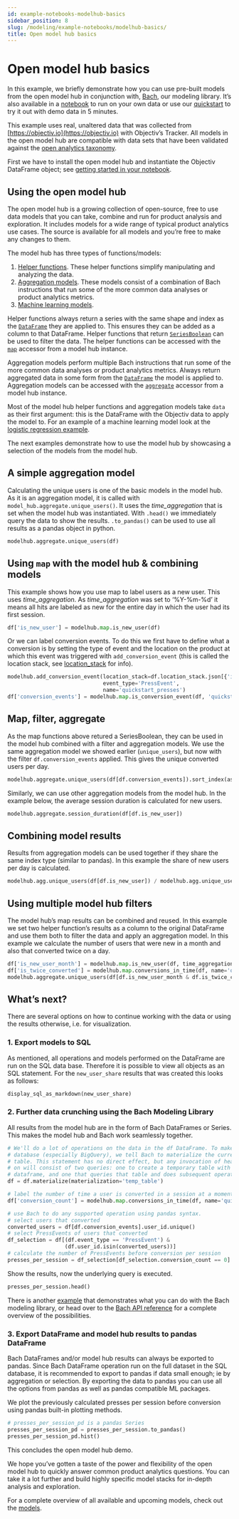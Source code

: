 ```yaml
---
id: example-notebooks-modelhub-basics
sidebar_position: 8
slug: /modeling/example-notebooks/modelhub-basics/
title: Open model hub basics
---
```


# Open model hub basics

In this example, we briefly demonstrate how you can use pre-built models from the open model hub in
conjunction with, [Bach](/modeling/bach/index.mdx), our modeling library. It’s also available in a [notebook](https://github.com/objectiv/objectiv-analytics/blob/main/notebooks/model-hub-demo-notebook.ipynb)
to run on your own data or use our [quickstart](https://objectiv.io/docs/home/quickstart-guide/) to try it
out with demo data in 5 minutes.

This example uses real, unaltered data that was collected from [https://objectiv.io](https://objectiv.io) with Objectiv’s Tracker. All models
in the open model hub are compatible with data sets that have been validated against the
[open analytics taxonomy](https://objectiv.io/docs/taxonomy/).

First we have to install the open model hub and instantiate the Objectiv DataFrame object; see
[getting started in your notebook](/modeling/get-started-in-your-notebook.mdx).

## Using the open model hub

The open model hub is a growing collection of open-source, free to use data models that you can take,
combine and run for product analysis and exploration. It includes models for a wide range of typical product
analytics use cases. The source is available for all models and you’re free to make any changes to them.

The model hub has three types of functions/models:
1. [Helper functions](/modeling/open-model-hub/models/helper-functions/index.mdx). These helper functions
simplify manipulating and
analyzing the data.
2. [Aggregation models](/modeling/open-model-hub/models/aggregation/index.mdx). These models consist of a
combination of Bach
instructions that run some of the more common data analyses or product analytics metrics.
3. [Machine learning models](/modeling/open-model-hub/models/machine-learning/index.mdx).

Helper functions always return a series with the same shape and index as the
[`DataFrame`](/modeling/bach/api-reference/DataFrame/bach.DataFrame.mdx) they are applied to. This ensures they can be added as a column to that
DataFrame. Helper functions that return [`SeriesBoolean`](/modeling/bach/api-reference/Series/Boolean/index.mdx#bach.SeriesBoolean) can be used to filter
the data. The helper functions can be accessed with the [`map`](/modeling/open-model-hub/api-reference/ModelHub/modelhub.ModelHub.map.mdx) accessor from a
model hub instance.

Aggregation models perform multiple Bach instructions that run some of the more common data analyses or
product analytics metrics. Always return aggregated data in some form from the
[`DataFrame`](/modeling/bach/api-reference/DataFrame/bach.DataFrame.mdx) the model is applied to. Aggregation models can be accessed with the
[`aggregate`](/modeling/open-model-hub/api-reference/ModelHub/modelhub.ModelHub.aggregate.mdx) accessor from a model hub instance.

Most of the model hub helper functions and aggregation models take `data` as their first argument: this is
the DataFrame with the Objectiv data to apply the model to. For an example of a machine learning model look
at the [logistic regression example](/modeling/example-notebooks/logistic-regression.mdx).

The next examples demonstrate how to use the model hub by showcasing a selection of the models from the model hub.

## A simple aggregation model

Calculating the unique users is one of the basic models in the model hub. As it is an aggregation model, it is called with `model_hub.aggregate.unique_users()`. It uses the *time_aggregation* that is set when the model hub was instantiated. With `.head()` we immediately query the data to show the results. `.to_pandas()` can be used to use all results as a pandas object in python.

```python
modelhub.aggregate.unique_users(df)
```

## Using `map` with the model hub & combining models

This example shows how you use map to label users as a new user. This uses *time_aggregation*. As *time_aggregation* was set to ‘%Y-%m-%d’ it means all hits are labeled as new for the entire day in which the user had its first session.

```python
df['is_new_user'] = modelhub.map.is_new_user(df)
```

Or we can label conversion events. To do this we first have to define what a conversion is by setting the
type of event and the location on the product at which this event was triggered with `add_conversion_event`
(this is called the location stack, see [location_stack](/modeling/example-notebooks/open-taxonomy.mdx#location-stack) for info).

```python
modelhub.add_conversion_event(location_stack=df.location_stack.json[{'id': 'Quickstart Guide', '_type': 'LinkContext'}:],
                              event_type='PressEvent',
                              name='quickstart_presses')
df['conversion_events'] = modelhub.map.is_conversion_event(df, 'quickstart_presses')
```

## Map, filter, aggregate

As the map functions above retured a SeriesBoolean, they can be used in the model hub combined with a filter and aggregation models. We use the same aggregation model we showed earlier (`unique_users`), but now with the filter `df.conversion_events` applied. This gives the unique converted users per day.

```python
modelhub.aggregate.unique_users(df[df.conversion_events]).sort_index(ascending=False).head(10)
```

Similarly, we can use other aggregation models from the model hub. In the example below, the average session duration is calculated for new users.

```python
modelhub.aggregate.session_duration(df[df.is_new_user])
```

## Combining model results

Results from aggregation models can be used together if they share the same index type (similar to pandas). In this example the share of new users per day is calculated.

```python
modelhub.agg.unique_users(df[df.is_new_user]) / modelhub.agg.unique_users(df)
```

## Using multiple model hub filters

The model hub’s map results can be combined and reused. In this example we set two helper function’s results
as a column to the original DataFrame and use them both to filter the data and apply an aggregation model.
In this example we calculate the number of users that were new in a month and also that converted twice on a day.

```python
df['is_new_user_month'] = modelhub.map.is_new_user(df, time_aggregation = '%Y-%m')
df['is_twice_converted'] = modelhub.map.conversions_in_time(df, name='quickstart_presses')==2
modelhub.aggregate.unique_users(df[df.is_new_user_month & df.is_twice_converted]).sort_index(ascending=False).head()
```

## What’s next?

There are several options on how to continue working with the data or using the results otherwise, i.e. for visualization.

### 1. Export models to SQL

As mentioned, all operations and models performed on the DataFrame are run on the SQL data base. Therefore it is possible to view all objects as an SQL statement. For the `new_user_share` results that was created this looks as follows:

```python
display_sql_as_markdown(new_user_share)
```

### 2. Further data crunching using the Bach Modeling Library

All results from the model hub are in the form of Bach DataFrames or Series. This makes the model hub and Bach work seamlessly together.

```python
# We'll do a lot of operations on the data in the df DataFrame. To make this easier for the
# database (especially BigQuery), we tell Bach to materialize the current DataFrame as temporary
# table. This statement has no direct effect, but any invocation of head() on the dataframe later
# on will consist of two queries: one to create a temporary table with the current state of the
# dataframe, and one that queries that table and does subsequent operations
df = df.materialize(materialization='temp_table')
```

```python
# label the number of time a user is converted in a session at a moment using the model hub.
df['conversion_count'] = modelhub.map.conversions_in_time(df, name='quickstart_presses')

# use Bach to do any supported operation using pandas syntax.
# select users that converted
converted_users = df[df.conversion_events].user_id.unique()
# select PressEvents of users that converted
df_selection = df[(df.event_type == 'PressEvent') &
                  (df.user_id.isin(converted_users))]
# calculate the number of PressEvents before conversion per session
presses_per_session = df_selection[df_selection.conversion_count == 0].groupby('session_id').session_hit_number.count()
```

Show the results, now the underlying query is executed.

```python
presses_per_session.head()
```

There is another [example](/modeling/bach/examples.mdx) that demonstrates what you can do with the Bach modeling
library, or head over to the [Bach API reference](/modeling/bach/api-reference/index.mdx#bach-api-reference) for a complete overview of the possibilities.

### 3. Export DataFrame and model hub results to pandas DataFrame

Bach DataFrames and/or model hub results can always be exported to pandas. Since Bach DataFrame operation run on the full dataset in the SQL database, it is recommended to export to pandas if data small enough; ie by aggregation or selection.
By exporting the data to pandas you can use all the options from pandas as well as pandas compatible ML packages.

We plot the previously calculated presses per session before conversion using pandas built-in plotting methods.

```python
# presses_per_session_pd is a pandas Series
presses_per_session_pd = presses_per_session.to_pandas()
presses_per_session_pd.hist()
```

This concludes the open model hub demo.

We hope you’ve gotten a taste of the power and flexibility of the open model hub to quickly answer common product analytics questions. You can take it a lot further and build highly specific model stacks for in-depth analysis and exploration.

For a complete overview of all available and upcoming models, check out the [models](/modeling/open-model-hub/models/index.mdx).
